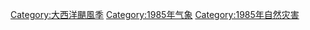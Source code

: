 [[Category:大西洋颶風季|Category:大西洋颶風季]]
[[Category:1985年气象|Category:1985年气象]]
[[Category:1985年自然灾害|Category:1985年自然灾害]]